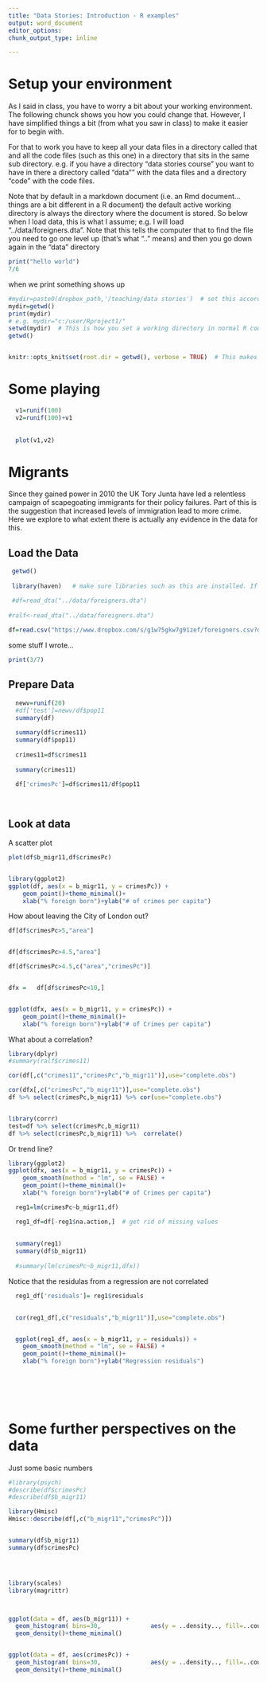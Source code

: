```yaml
---
title: "Data Stories: Introduction - R examples"
output: word_document
editor_options: 
chunk_output_type: inline

---
```




# Setup your environment

As I said in class, you have to worry a bit about your working environment. The following chunck shows you 
how you could change that. However, I have simplified things a bit (from what you saw in class) to make it easier for to begin with.

For that to work you have to keep all your data files in a directory called that and all the code files (such as this one) in a directory that sits in the same sub directory. e.g. if you have a directory "data stories course" you want to have in there a directory called "data"" with the data files and a directory "code" with the code files.

Note that by default in a markdown document (i.e. an Rmd document...things are a bit different in a R document) the 
default active working directory is always the directory where the document is stored. So below when I load data,
this is what I assume; e.g. I will load "../data/foreigners.dta". Note that this tells the computer that to find
the file you need to go one level up (that's what ".." means) and then you go down again in the "data" directory
```r

print("hello world")
7/6

```

when we print something shows up


```r


#mydir=paste0(dropbox_path,'/teaching/data stories')  # set this according to what applies on your computer
mydir=getwd()
print(mydir)
# e.g. mydir="c:/user/Rproject1/"
setwd(mydir)  # This is how you set a working directory in normal R code
getwd()


knitr::opts_knit$set(root.dir = getwd(), verbose = TRUE)  # This makes sure you keep the same directory in subsequent chuncks of code


```
  

# Some playing
```r
  v1=runif(100)
  v2=runif(100)+v1
  
  
  plot(v1,v2)

```


# Migrants
Since they gained power in 2010 the UK Tory Junta have led a relentless campaign of scapegoating immigrants for their policy failures. Part of this is the suggestion that increased levels of immigration lead to more crime.
Here we explore to what extent there is actually any evidence in the data for this.


## Load the Data
```r
 getwd()
 
 library(haven)   # make sure libraries such as this are installed. If not go to Tools -> Install Packages

 #df=read_dta("../data/foreigners.dta")
 
#ralf<-read_dta("../data/foreigners.dta")
  
df=read.csv("https://www.dropbox.com/s/g1w75gkw7g91zef/foreigners.csv?dl=1")  

```
some stuff I wrote...
```r

print(3/7)

```

## Prepare Data
```r
  newv=runif(20)
  #df['test']=newv/df$pop11
  summary(df)
  
  summary(df$crimes11)
  summary(df$pop11)
  
  crimes11=df$crimes11
  
  summary(crimes11)

  df['crimesPc']=df$crimes11/df$pop11
  
    
```

## Look at data

A scatter plot
```r
plot(df$b_migr11,df$crimesPc)


library(ggplot2)
ggplot(df, aes(x = b_migr11, y = crimesPc)) +
    geom_point()+theme_minimal()+
    xlab("% foreign born")+ylab("# of crimes per capita")


```

How about leaving the City of London out?
```r



df[df$crimesPc>5,"area"]


df[df$crimesPc>4.5,"area"]

df[df$crimesPc>4.5,c("area","crimesPc")]


dfx =   df[df$crimesPc<10,]


ggplot(dfx, aes(x = b_migr11, y = crimesPc)) +
    geom_point()+theme_minimal()+
    xlab("% foreign born")+ylab("# of Crimes per capita")

```    
    

What about a correlation?
```r
library(dplyr)
#summary(ralf$crimes11)

cor(df[,c("crimes11","crimesPc","b_migr11")],use="complete.obs")

cor(dfx[,c("crimesPc","b_migr11")],use="complete.obs")
df %>% select(crimesPc,b_migr11) %>% cor(use="complete.obs")


library(corrr)
test=df %>% select(crimesPc,b_migr11) 
df %>% select(crimesPc,b_migr11) %>%  correlate() 

```


Or trend line?

```r
library(ggplot2)
ggplot(dfx, aes(x = b_migr11, y = crimesPc)) +
    geom_smooth(method = "lm", se = FALSE) +
    geom_point()+theme_minimal()+
    xlab("% foreign born")+ylab("# of Crimes per capita")


```








    

```r

  
  reg1=lm(crimesPc~b_migr11,df)

  reg1_df=df[-reg1$na.action,]  # get rid of missing values
  
  
  summary(reg1)
  summary(df$b_migr11)
  
  #summary(lm(crimesPc~b_migr11,dfx))
```


Notice that the residulas from a regression are not correlated 

```r
  reg1_df['residuals']= reg1$residuals
  

  cor(reg1_df[,c("residuals","b_migr11")],use="complete.obs")


  ggplot(reg1_df, aes(x = b_migr11, y = residuals)) +
    geom_smooth(method = "lm", se = FALSE) +
    geom_point()+theme_minimal()+
    xlab("% foreign born")+ylab("Regression residuals")


  

    
```




# Some further perspectives on the data


Just some basic numbers
```r
#library(psych)
#describe(df$crimesPc)
#describe(df$b_migr11)

library(Hmisc)
Hmisc::describe(df[,c("b_migr11","crimesPc")])


summary(df$b_migr11)
summary(df$crimesPc)




library(scales)
library(magrittr)



ggplot(data = df, aes(b_migr11)) + 
  geom_histogram( bins=30,              aes(y = ..density.., fill=..count..)) +
  geom_density()+theme_minimal()


ggplot(data = df, aes(crimesPc)) + 
  geom_histogram( bins=30,              aes(y = ..density.., fill=..count..)) +
  geom_density()+theme_minimal()




```







